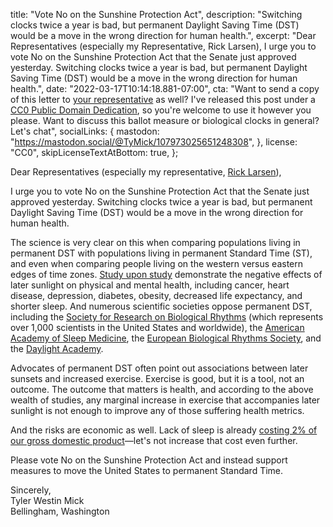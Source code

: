   title: "Vote No on the Sunshine Protection Act",
  description:
    "Switching clocks twice a year is bad, but permanent Daylight Saving Time (DST) would be a move in the wrong direction for human health.",
  excerpt:
    "Dear Representatives (especially my Representative, Rick Larsen), I urge you to vote No on the Sunshine Protection Act that the Senate just approved yesterday. Switching clocks twice a year is bad, but permanent Daylight Saving Time (DST) would be a move in the wrong direction for human health.",
  date: "2022-03-17T10:14:18.881-07:00",
  cta: "Want to send a copy of this letter to [your representative](https://www.house.gov/representatives/find-your-representative) as well? I've released this post under a [CC0 Public Domain Dedication](http://creativecommons.org/publicdomain/zero/1.0/), so you're welcome to use it however you please. Want to discuss this ballot measure or biological clocks in general? Let's chat",
  socialLinks: {
    mastodon: "https://mastodon.social/@TyMick/107973025651248308",
  },
  license: "CC0",
  skipLicenseTextAtBottom: true,
};

Dear Representatives (especially my representative, [Rick Larsen][0]),

I urge you to vote No on the Sunshine Protection Act that the Senate just
approved yesterday. Switching clocks twice a year is bad, but permanent Daylight
Saving Time (DST) would be a move in the wrong direction for human health.

The science is very clear on this when comparing populations living in permanent
DST with populations living in permanent Standard Time (ST), and even when
comparing people living on the western versus eastern edges of time zones.
[Study upon study][1] demonstrate the negative effects of later sunlight on
physical and mental health, including cancer, heart disease, depression,
diabetes, obesity, decreased life expectancy, and shorter sleep. And numerous
scientific societies oppose permanent DST, including the [Society for Research
on Biological Rhythms][2] (which represents over 1,000 scientists in the United
States and worldwide), the [American Academy of Sleep Medicine][3], the
[European Biological Rhythms Society][4], and the [Daylight Academy][5].

Advocates of permanent DST often point out associations between later sunsets
and increased exercise. Exercise is good, but it is a tool, not an outcome. The
outcome that matters is health, and according to the above wealth of studies,
any marginal increase in exercise that accompanies later sunlight is not enough
to improve any of those suffering health metrics.

And the risks are economic as well. Lack of sleep is already [costing 2% of our
gross domestic product][6]—let's not increase that cost even further.

Please vote No on the Sunshine Protection Act and instead support measures to
move the United States to permanent Standard Time.

<!-- prettier-ignore -->
Sincerely,<br />
Tyler Westin Mick<br />
Bellingham, Washington

[0]: https://larsen.house.gov/
[1]: https://doi.org/10.1177/0748730419854197
[2]: https://srbr.org/wp-content/uploads/2019/11/SRBR-DST-Talking-Points.pdf
[3]: https://doi.org/10.5664/jcsm.8780
[4]:
  https://web.archive.org/web/20200328082042/https://www.ebrs-online.org/news/item/dst-statement-ebrs-endorsed
[5]:
  https://daylight.academy/wp-content/uploads/2020/10/DaylightSavingTime_Time-to-change_MeijerFoster181101.pdf
[6]: https://www.ncbi.nlm.nih.gov/pmc/articles/PMC5627640/

<!--
Explicit wrapper export shouldn't be necessary, but when using MDX files as
Next.js pages, the [wrapper component][1] doesn't receive [`layoutProps`][2] as
it should. Perhaps this will be fixed in future versions of MDX and/or
@next/mdx?

[1]: https://mdxjs.com/getting-started#using-the-wrapper
[2]: https://mdxjs.com/advanced/components#layout-props
-->

